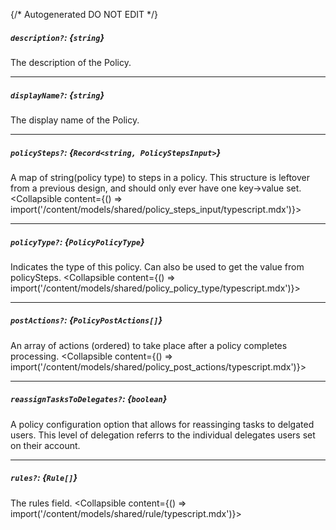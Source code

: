 {/* Autogenerated DO NOT EDIT  */}

##### `description?`: *{`string`}*
The description of the Policy.

---
##### `displayName?`: *{`string`}*
The display name of the Policy.

---
##### `policySteps?`: *{`Record<string, PolicyStepsInput>`}*
A map of string(policy type) to steps in a policy. This structure is leftover from a previous design, and should only ever have one key->value set.
<Collapsible content={() => import('/content/models/shared/policy_steps_input/typescript.mdx')}>
</Collapsible>

---
##### `policyType?`: *{`PolicyPolicyType`}*
Indicates the type of this policy. Can also be used to get the value from policySteps.
<Collapsible content={() => import('/content/models/shared/policy_policy_type/typescript.mdx')}>
</Collapsible>

---
##### `postActions?`: *{`PolicyPostActions[]`}*
An array of actions (ordered) to take place after a policy completes processing.
<Collapsible content={() => import('/content/models/shared/policy_post_actions/typescript.mdx')}>
</Collapsible>

---
##### `reassignTasksToDelegates?`: *{`boolean`}*
A policy configuration option that allows for reassinging tasks to delgated users. This level of delegation referrs to the individual delegates users set on their account.

---
##### `rules?`: *{`Rule[]`}*
The rules field.
<Collapsible content={() => import('/content/models/shared/rule/typescript.mdx')}>
</Collapsible>


